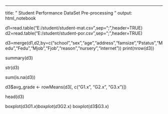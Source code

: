 ---
title: " Student Performance DataSet Pre-processing "
output: html_notebook

<!-- Data Pre-processing -->
<!-- 1. Loading the Dataset: -->
d1=read.table("E:/student/student-mat.csv",sep=";",header=TRUE)
d2=read.table("E:/student/student-por.csv",sep=";",header=TRUE)

d3=merge(d1,d2,by=c("school","sex","age","address","famsize","Pstatus","Medu","Fedu","Mjob","Fjob","reason","nursery","internet"))
print(nrow(d3))

<!-- 2. Handling Missing Data: -->
<!-- # Check for missing values -->
summary(d3)

 <!-- Display the structure of the merged data frame -->
 str(d3)
 
 <!-- Impute missing values  -->
 sum(is.na(d3))

<!-- 3. Encoding Categorical Variables -->
<!-- All the aforementioned categorical variables are already in a suitable format for analysis. There is no need to convert them. -->

<!-- 4. Feature Engineering -->
<!-- Create new features that might be useful for analysis. -->
<!-- Create a new variable for average grade -->

d3$avg_grade <- rowMeans(d3[, c("G1.x", "G2.x", "G3.x")])

<!-- Display the first few rows of the data frame to verify the new feature -->

head(d3)

<!-- 5. Removing Unnecessary Columns -->
<!-- Drop columns that are not relevant to the analysis or have too many missing values. In the given data set, no such columns exist. -->

<!-- 6. Dealing with Outliers: -->
<!-- Identify and handle outliers that might skew the analysis. -->
<!-- Identify outliers in ‘G1’,’G2’,’G3’ attributes -->

boxplot(d3$G1.x)
boxplot(d3$G2.x)
boxplot(d3$G3.x)

<!-- No outliers exist in the above categorical variables. -->

<!-- 7. Scaling and Standardization: -->
<!-- There is no need to scale or standardize numerical variables in the dataframe d3. -->

